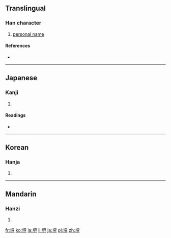 {{also|界}}
==Translingual==

===Han character===
{{Han char|rn=32|rad=土|as=09|sn=12|four=|canj=土田人中 (GWOL)|ids=⿰[[土]]⿱[[田]]⿱[[人]]⿰[[丿]][[丨]]}}

# [[personal name]]

====References====
* {{Han ref|kx=0234.190|dkj=05289|dj=0472.100|hdz=10463.080|uh=583A|ud=22586}}

----

==Japanese==

===Kanji===
{{ja-kanji|grade=|rs=土09}}

# {{defn|lang=ja|sort=土09}}

====Readings====
* {{ja-readings|on=[[かい]] (kai)|kun=[[さかい]] (sakai)}}

----

==Korean==

===Hanja===
{{ko-hanja|hangeul=계|rv=gye|mr=kye}}

# {{defn|lang=ko|sort=土09}}

----

==Mandarin==

===Hanzi===
{{cmn-hanzi|pin=[[jiè]] ([[jie4]])|wg=chieh<sup>4</sup>}}

# {{defn|lang=cmn|sort=土09}}

[[fr:堺]]
[[ko:堺]]
[[la:堺]]
[[li:堺]]
[[ja:堺]]
[[pl:堺]]
[[zh:堺]]
